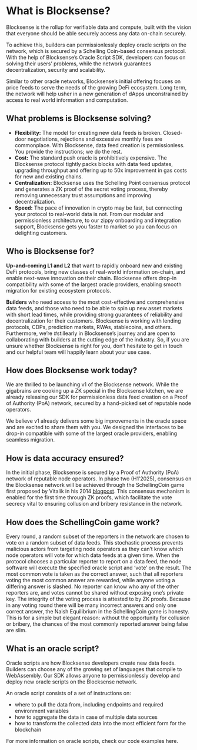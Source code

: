 # What is Blocksense?

Blocksense is the rollup for verifiable data and compute, built with the vision that everyone should be able securely access any data on-chain securely.

To achieve this, builders can permissionlessly deploy oracle scripts on the network, which is secured by a Schelling Coin-based consensus protocol. With the help of Blocksense’s Oracle Script SDK, developers can focus on solving their users’ problems, while the network guarantees decentralization, security and scalability.

Similar to other oracle networks, Blocksense’s initial offering focuses on price feeds to serve the needs of the growing DeFi ecosystem. Long term, the network will help usher in a new generation of dApps unconstrained by access to real world information and computation.

## What problems is Blocksense solving?

- **Flexibility:** The model for creating new data feeds is broken. Closed-door negotiations, rejections and excessive monthly fees are commonplace. With Blocksense, data feed creation is permissionless. You provide the instructions; we do the rest.
- **Cost:** The standard push oracle is prohibitively expensive. The Blocksense protocol tightly packs blocks with data feed updates, upgrading throughput and offering up to 50x improvement in gas costs for new and existing chains.
- **Centralization:** Blocksense uses the Schelling Point consensus protocol and generates a ZK proof of the secret voting process, thereby removing unnecessary trust assumptions and improving decentralization.
- **Speed:** The pace of innovation in crypto may be fast, but connecting your protocol to real-world data is not. From our modular and permissionless architecture, to our zippy onboarding and integration support, Blocksense gets you faster to market so you can focus on delighting customers.

## Who is Blocksense for?

**Up-and-coming L1 and L2** that want to rapidly onboard new and existing DeFi protocols, bring new classes of real-world information on-chain, and enable next-wave innovation on their chain. Blocksense offers drop-in compatibility with some of the largest oracle providers, enabling smooth migration for existing ecosystem protocols.

**Builders** who need access to the most cost-effective and comprehensive data feeds, and those who need to be able to spin up new asset markets with short lead times, while providing strong guarantees of reliability and decentralization for their customers. Blocksense is working with lending protocols, CDPs, prediction markets, RWAs, stablecoins, and others. Furthermore, we’re #stillearly in Blocksense’s journey and are open to collaborating with builders at the cutting edge of the industry. So, if you are unsure whether Blocksense is right for you, don’t hesitate to get in touch and our helpful team will happily learn about your use case.

## How does Blocksense work today?

We are thrilled to be launching v1 of the Blocksense network. While the gigabrains are cooking up a ZK special in the Blocksense kitchen, we are already releasing our SDK for permissionless data feed creation on a Proof of Authority (PoA) network, secured by a hand-picked set of reputable node operators.

We believe v1 already delivers some big improvements in the oracle space and are excited to share them with you. We designed the interfaces to be drop-in compatible with some of the largest oracle providers, enabling seamless migration.

## How is data accuracy ensured?

In the initial phase, Blocksense is secured by a Proof of Authority (PoA) network of reputable node operators. In phase two (H1’2025), consensus on the Blocksense network will be achieved through the SchellingCoin game first proposed by Vitalik in his 2014 [blogpost](https://blog.ethereum.org/2014/03/28/schellingcoin-a-minimal-trust-universal-data-feed). This consensus mechanism is enabled for the first time through ZK proofs, which facilitate the vote secrecy vital to ensuring collusion and bribery resistance in the network.

## How does the SchellingCoin game work?

Every round, a random subset of the reporters in the network are chosen to vote on a random subset of data feeds. This stochastic process prevents malicious actors from targeting node operators as they can’t know which node operators will vote for which data feeds at a given time. When the protocol chooses a particular reporter to report on a data feed, the node software will execute the specified oracle script and ‘vote’ on the result. The most common vote is taken as the correct answer, such that all reporters voting the most common answer are rewarded, while anyone voting a differing answer is slashed. No reporter can know who any of the other reporters are, and votes cannot be shared without exposing one’s private key. The integrity of the voting process is attested to by ZK proofs. Because in any voting round there will be many incorrect answers and only one correct answer, the Naish Equilibrium in the SchellingCoin game is honesty. This is for a simple but elegant reason: without the opportunity for collusion or bribery, the chances of the most commonly reported answer being false are slim.

## What is an oracle script?

Oracle scripts are how Blocksense developers create new data feeds. Builders can choose any of the growing set of languages that compile to WebAssembly. Our SDK allows anyone to permissionlessly develop and deploy new oracle scripts on the Blocksense network.

An oracle script consists of a set of instructions on:

- where to pull the data from, including endpoints and required environment variables
- how to aggregate the data in case of multiple data sources
- how to transform the collected data into the most efficient form for the blockchain

For more information on oracle scripts, check our code examples here.
